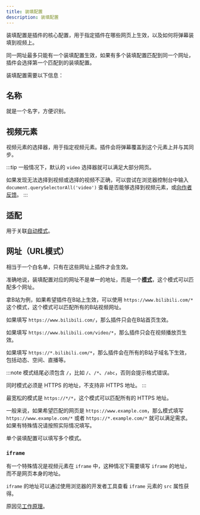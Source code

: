 ```yaml
---
title: 装填配置
description: 装填配置
---
```


装填配置是插件的核心配置，用于指定插件在哪些网页上生效，以及如何将弹幕装填到视频上。

同一网址最多只能有一个装填配置生效，如果有多个装填配置匹配到同一个网址，插件会选择第一个匹配到的装填配置。

装填配置需要以下信息：

## 名称

就是一个名字，方便识别。

## 视频元素

视频元素的选择器，用于指定视频元素。插件会将弹幕覆盖到这个元素上并与其同步。

:::tip
一般情况下，默认的 `video` 选择器就可以满足大部分网页。

如果发现无法选择到视频或选择的视频不正确，可以尝试在浏览器控制台中输入 `document.querySelectorAll('video')` 查看是否能够选择到视频元素，或[向作者反馈](https://github.com/Mr-Quin/danmaku-anywhere/issues/new)。
:::

## 适配

用于关联[自动模式](/docs/auto-mode)。

## 网址（URL模式）

相当于一个白名单，只有在这些网址上插件才会生效。

准确地说，装填配置对应的网址不是单一的地址，而是一个[**模式**](https://developer.mozilla.org/en-US/docs/Web/API/URLPattern/URLPattern)，这个模式可以匹配多个网址。

拿B站为例，如果希望插件在B站上生效，可以使用 `https://www.bilibili.com/*` 这个模式，这个模式可以匹配所有的B站视频网址。

如果填写 `https://www.bilibili.com/`，那么插件只会在B站首页生效。

如果填写 `https://www.bilibili.com/video/*`，那么插件只会在视频播放页生效。

如果填写 `https://*.bilibili.com/*`，那么插件会在所有的B站子域名下生效，包括动态、空间、直播等。

:::note
模式结尾必须包含 `/`，比如 `/`、`/*`、`/abc`，否则会提示格式错误。

同时模式必须是 HTTPS 的地址，不支持非 HTTPS 地址。
:::

最宽松的模式是 `https://*/*`，这个模式可以匹配所有的 HTTPS 地址。

一般来说，如果希望匹配的网页是 `https://www.example.com`，那么模式填写 `https://www.example.com/*` 或者 `https://*.example.com/*` 就可以满足需求。如果有特殊情况请按照实际情况填写。

单个装填配置可以填写多个模式。

### `iframe`

有一个特殊情况是视频元素在 `iframe` 中，这种情况下需要填写 `iframe` 的地址，而不是网页本身的地址。

`iframe` 的地址可以通过使用浏览器的开发者工具查看 `iframe` 元素的 `src` 属性获得。

原因见[工作原理](/docs/limitations#iframe)。

